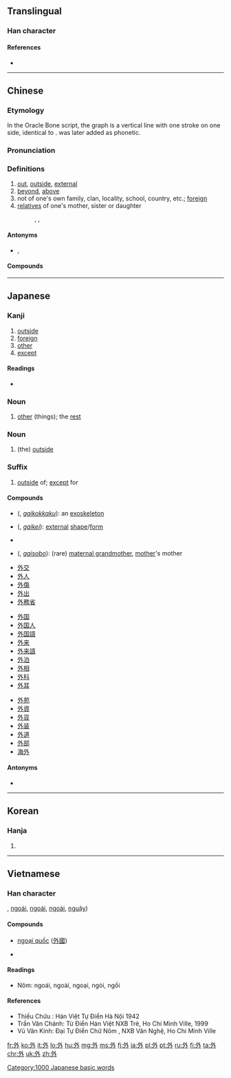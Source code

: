 ==Translingual==
{{stroke order|strokes=5}}

===Han character===
{{Han char|rn=36|rad=夕|as=02|sn=5|four=2320<sub>0</sub>|canj=弓戈卜 (NIY)|ids=⿰[[夕]][[卜]]}}

====References====
* {{Han ref|kx=0246.020|dkj=05750|dj=0487.050|hdz=20860.010|uh=5916|ud=22806|bh=A57E|bd=42366}}

----

==Chinese==
{{zh-hanzi-box|[[外]]}}

===Etymology===
In the Oracle Bone script, the graph is a vertical line with one stroke on one side, identical to {{zh-l|卜|divination}}. {{zh-l|月}} was later added as phonetic.

===Pronunciation===
{{zh-pron
|m=wài
|c=ngoi6,oi6
|c_note=ngoi6 - correct; oi6 - lazy pronunciation
|h=pfs=ngoi
|md=nguôi/ngiê
|md_note=nguôi - literary; ngiê - colloquial
|mn=gōa/gōe
|mn=gōa - literary; gōe - colloquial
|w=3nga
|mc=y
|oc=y
|cat=a,n
}}

===Definitions===
{{zh-hanzi}}

# [[out]], [[outside]], [[external]]
# [[beyond]], [[above]]
# not of one's own family, clan, locality, school, country, etc.; [[foreign]]
# [[relatives]] of one's mother, sister or daughter
#: {{zh-l|外婆|maternal grandmother}}, {{zh-l|外孙|daughter's son}}, {{zh-l|外祖父|maternal grandfather}}

====Antonyms====
* {{zh-l|裡/里}}, {{zh-l|內/内}}

====Compounds====
{{der5
| {{zh-l|外办}}
| {{zh-l|外邦}}
| {{zh-l|外币}}
| {{zh-l|外边}}, {{zh-l|外边儿}}
| {{zh-l|外表}}
| {{zh-l|外宾}}
| {{zh-l|外部}}
| {{zh-l|外埠}}
| {{zh-l|外财}}
| {{zh-l|外层空间}}
| {{zh-l|外场}}
| {{zh-l|外钞}}
| {{zh-l|外臣}}
| {{zh-l|外出}}
| {{zh-l|外出血}}
| {{zh-l|外传}}
| {{zh-l|外存}}
| {{zh-l|外带}}
| {{zh-l|外道}}
| {{zh-l|外敌}}
| {{zh-l|外地}}
| {{zh-l|外电}}
| {{zh-l|外电路}}
| {{zh-l|外电阻}}
| {{zh-l|外调}}
| {{zh-l|外耳}}
| {{zh-l|外分泌}}
| {{zh-l|外敷}}
| {{zh-l|外港}}
| {{zh-l|外公}}
| {{zh-l|外功}}, {{zh-l|外功儿}}
| {{zh-l|外骨骼}}
| {{zh-l|外观}}
| {{zh-l|外国}}
| {{zh-l|外国语}}
| {{zh-l|外海}}
| {{zh-l|外行}}
| {{zh-l|外号}}, {{zh-l|外号儿}}
| {{zh-l|外话}}
| {{zh-l|外踝}}
| {{zh-l|外患}}
| {{zh-l|外汇}}
| {{zh-l|外汇留成}}
| {{zh-l|外婚制}}
| {{zh-l|外活}}, {{zh-l|外活儿}}
| {{zh-l|外货}}
| {{zh-l|外祸}}
| {{zh-l|外籍}}
| {{zh-l|外加}}
| {{zh-l|外间}}, {{zh-l|外间儿}}
| {{zh-l|外江}}
| {{zh-l|外交}}
| {{zh-l|外交辞令}}
| {{zh-l|外交特权}}
| {{zh-l|外交团}}
| {{zh-l|外角}}
| {{zh-l|外界}}
| {{zh-l|外景}}
| {{zh-l|外科}}
| {{zh-l|外壳}}
| {{zh-l|外客}}
| {{zh-l|外寇}}
| {{zh-l|外快}}
| {{zh-l|外来}}
| {{zh-l|外来户}}
| {{zh-l|外来语}}
| {{zh-l|外力}}
| {{zh-l|外流}}
| {{zh-l|外路}}
| {{zh-l|外露}}
| {{zh-l|外轮}}
| {{zh-l|外贸}}
| {{zh-l|外貌}}
| {{zh-l|外面}}, {{zh-l|外面儿}}
| {{zh-l|外面儿光}}
| {{zh-l|外胚层}}
| {{zh-l|外婆}}
| {{zh-l|外戚}}
| {{zh-l|外企}}
| {{zh-l|外欠}}
| {{zh-l|外强中干}}
| {{zh-l|外侨}}
| {{zh-l|外勤}}
| {{zh-l|外圈}}
| {{zh-l|外人}}
| {{zh-l|外伤}}
| {{zh-l|外商}}
| {{zh-l|外生殖器}}
| {{zh-l|外甥}}
| {{zh-l|外甥女}}, {{zh-l|外甥女儿}}
| {{zh-l|外省}}
| {{zh-l|外史}}
| {{zh-l|外事}}
| {{zh-l|外饰}}
| {{zh-l|外室}}
| {{zh-l|外手}}, {{zh-l|外手儿}}
| {{zh-l|外首}}
| {{zh-l|外水}}
| {{zh-l|外孙}}
| {{zh-l|外孙女}}, {{zh-l|外孙女儿}}
| {{zh-l|外孙子}}
| {{zh-l|外胎}}
| {{zh-l|外逃}}
| {{zh-l|外套}}, {{zh-l|外套儿}}
| {{zh-l|外头}}
| {{zh-l|外围}}
| {{zh-l|外围设备}}
| {{zh-l|外文}}
| {{zh-l|外屋}}
| {{zh-l|外侮}}
| {{zh-l|外务}}
| {{zh-l|外骛}}
| {{zh-l|外县}}
| {{zh-l|外线}}
| {{zh-l|外乡}}
| {{zh-l|外向}}
| {{zh-l|外向型}}
| {{zh-l|外销}}
| {{zh-l|外心}}
| {{zh-l|外星人}}
| {{zh-l|外行星}}
| {{zh-l|外形}}
| {{zh-l|外姓}}
| {{zh-l|外烟}}
| {{zh-l|外延}}
| {{zh-l|外焰}}
| {{zh-l|外扬}}
| {{zh-l|外洋}}
| {{zh-l|外衣}}
| {{zh-l|外溢}}
| {{zh-l|外因}}
| {{zh-l|外阴}}
| {{zh-l|外引内联}}
| {{zh-l|外语}}
| {{zh-l|外遇}}
| {{zh-l|外园内方}}
| {{zh-l|外援}}
| {{zh-l|外在}}
| {{zh-l|外债}}
| {{zh-l|外长}}
| {{zh-l|外罩}}, {{zh-l|外罩儿}}
| {{zh-l|外痔}}
| {{zh-l|外资}}
| {{zh-l|外族}}
| {{zh-l|外祖父}}
| {{zh-l|外祖母}}
}}

----

==Japanese==

===Kanji===
{{ja-kanji|grade=2|rs=夕02}}

# [[outside]]
# [[foreign]]
# [[other]]
# [[except]]

====Readings====
* {{ja-readings
|goon=[[げ]] (ge)
|kanon=[[がい]] (gai)
|toon=[[うい]] (ui) {{qualifier|non-[[w:Jōyō kanji|Jōyō]] reading}}
|kun=[[そと]] (soto), [[ほか]] (hoka), [[はずす]] ([[外す]], hazusu)}}

===Noun===
{{ja-noun|ほか}}

# [[other]] (things); the [[rest]]

===Noun===
{{ja-noun|そと}}

# (the) [[outside]]

===Suffix===
{{ja-pos|がい|suffix}}

# [[outside]] of; [[except]] for

====Compounds====
{{top3}}
* {{l|ja|外骨格}} ({{l|ja|がいこっかく}}, ''[[gaikokkaku]]''): an [[exoskeleton]]
* {{l|ja|外形}} ({{l|ja|がいけい}}, ''[[gaikei]]''): [[external]] [[shape]]/[[form]]
* {{l|ja|外す|gloss=to [[unfasten]], to [[remove]]|lang=ja|sc=Jpan|tr=[[はずす]], [[hazusu]]}}
* {{l|ja|外祖母}} ({{l|ja|がいそぼ}}, ''[[gaisobo]]''): (rare) [[maternal grandmother]], [[mother]]'s mother
* [[外交]]
* [[外人]]
* [[外傷]]
* [[外出]]
* [[外務省]]
{{mid3}}
* [[外国]]
* [[外国人]]
* [[外国語]]
* [[外来]]
* [[外来語]]
* [[外泊]]
* [[外相]]
* [[外科]]
* [[外耳]]
{{mid3}}
* [[外苑]]
* [[外資]]
* [[外貨]]
* [[外装]]
* [[外道]]
* [[外部]]
* [[海外]]
{{bottom}}

====Antonyms====
* {{l|ja|内}}

[[Category:1000 Japanese basic words]]

----

==Korean==

===Hanja===
{{ko-hanja|hangeul=외|rv=oe|mr=oe|y=oy|eumhun=바깥|ehrv=bakkat|ehmr=pakkat|ehy=pakkath}}

# {{defn|lang=ko|sort=夕02}}

----

==Vietnamese==

===Han character===
{{vi-hantu|[[ngoại]]|rs=夕02}}, [[ngoái]], [[ngoải]], [[ngoài]], [[nguậy]])

====Compounds====
* [[ngoại quốc]] ([[外國]])

* {{defn|lang=vi|sort=夕02}}

====Readings====
* Nôm: ngoái, ngoài, ngoại, ngòi, ngồi

====References====
* Thiều Chửu : Hán Việt Tự Điển  Hà Nội 1942
* Trần Văn Chánh: Từ Điển Hán Việt NXB Trẻ, Ho Chi Minh Ville, 1999
* Vũ Văn Kính: Đại Tự Điển Chữ Nôm , NXB Văn Nghệ, Ho Chi Minh Ville

[[fr:外]]
[[ko:外]]
[[it:外]]
[[lo:外]]
[[hu:外]]
[[mg:外]]
[[ms:外]]
[[fj:外]]
[[ja:外]]
[[pl:外]]
[[pt:外]]
[[ru:外]]
[[fi:外]]
[[ta:外]]
[[chr:外]]
[[uk:外]]
[[zh:外]]
